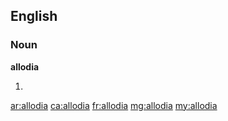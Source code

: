==English==

===Noun===
'''allodia'''

# {{plural of|allodium}}

[[ar:allodia]]
[[ca:allodia]]
[[fr:allodia]]
[[mg:allodia]]
[[my:allodia]]